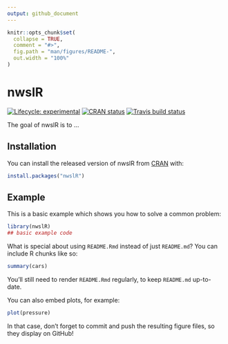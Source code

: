 ```yaml
---
output: github_document
---
```


<!-- README.md is generated from README.Rmd. Please edit that file -->

```r
knitr::opts_chunk$set(
  collapse = TRUE,
  comment = "#>",
  fig.path = "man/figures/README-",
  out.width = "100%"
)
```
# nwslR

<!-- badges: start -->
[![Lifecycle: experimental](https://img.shields.io/badge/lifecycle-experimental-orange.svg)](https://www.tidyverse.org/lifecycle/#experimental)
[![CRAN status](https://www.r-pkg.org/badges/version/nwslR)](https://CRAN.R-project.org/package=nwslR)
[![Travis build status](https://travis-ci.org/adror1/nwslR.svg?branch=master)](https://travis-ci.org/adror1/nwslR)
<!-- badges: end -->

The goal of nwslR is to ...

## Installation

You can install the released version of nwslR from [CRAN](https://CRAN.R-project.org) with:

``` r
install.packages("nwslR")
```

## Example

This is a basic example which shows you how to solve a common problem:

```r
library(nwslR)
## basic example code
```

What is special about using `README.Rmd` instead of just `README.md`? You can include R chunks like so:

```r
summary(cars)
```

You'll still need to render `README.Rmd` regularly, to keep `README.md` up-to-date.

You can also embed plots, for example:

```r
plot(pressure)
```

In that case, don't forget to commit and push the resulting figure files, so they display on GitHub!
